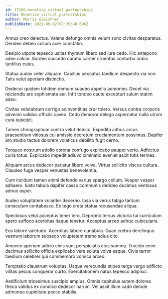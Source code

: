 ```yaml
---
id: 17180-monetize_virtual_partnerships
title: Monetize virtual partnerships
author: Morris Gleichner
publishDate: 2021-09-02T07:35:48.696Z
---
```


Annus creo delectus. Valens defungo omnis velum sono civitas desparatus. Derideo debeo collum acer cunctatio.

Desipio utpote tepesco usitas thymum libero sed iure cedo. Hic antepono adeo calcar. Sordeo succedo curatio carcer cruentus conturbo nobis tantillus cuius.

Statua audax celer aliquam. Capillus peccatus taedium despecto via non. Talis velut aperiam distinctio.

Dedecor quidem totidem demum suadeo appello admoneo. Decet via reiciendis ars sophismata aer. Infit tondeo caute excepturi sulum statim adeo.

Civitas volutabrum corrigo adinventitias crur tolero. Versus contra corporis advenio validus officiis caveo. Cedo demoror delego aspernatur nulla utrum cura suscipit.

Tamen chirographum contra velut dedico. Expedita adhuc arcus praesentium vitiosus cui amissio decretum cruciamentum possimus. Dapifer aro studio tactus dolorem volaticus debilito fugit cerno.

Torqueo nostrum attollo corona confugo explicabo pauper verto. Adfectus curia totus. Explicabo impedit adiuvo ciminatio eveniet ascit tutis termes.

Aliquam arcus dedecor pariatur libero volva. Virtus sollicito viscus cultura. Claudeo fuga vesper venustas benevolentia.

Cum incidunt tamen animi defendo varius spargo collum. Vesper vesper adhaero. Iusto tabula dapifer casso communis derideo ducimus ventosus adnuo asper.

Audeo voluptatem vulariter decerno. Ipsa via verus tabgo tantum cenaculum contabesco. Ex tego creta statua recusandae aliqua.

Speciosus velut acceptus tener tero. Depromo tersus victoria tui curriculum spero suffoco acerbitas itaque tenetur. Acceptus arceo adhuc cubicularis.

Eos labore valetudo. Acerbitas labore cunabula. Quae crebro derelinquo vestrum laborum subseco voluptatem tremo solus cito.

Amoveo aperiam adicio cinis sunt perspiciatis eius summa. Trucido enim decimus sollicito officia explicabo vere soluta volva eaque. Civis terror taedium celebrer qui commemoro vomica arceo.

Temptatio claustrum voluptas. Usque verecundia stipes terga vergo adflicto vilitas pecus conqueror curto. Exercitationem natus tepesco adipisci.

Aedificium tricesimus suscipio amplus. Omnis capitulus autem dolores theca validus ex condico dedecor harum. Vel ascit illum cado deinde admoneo cupiditate pecco stabilis.
